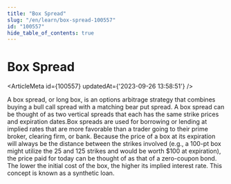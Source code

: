 ```yaml
---
title: "Box Spread"
slug: "/en/learn/box-spread-100557"
id: "100557"
hide_table_of_contents: true
---
```



# Box Spread

<ArticleMeta id={100557} updatedAt={'2023-09-26 13:58:51'} />
<div className='border-solid border-b border-t-0 my-4 border-[var(--ifm-color-gray-300)]' />

A box spread, or long box, is an options arbitrage strategy that combines buying a bull call spread with a matching bear put spread. A box spread can be thought of as two vertical spreads that each has the same strike prices and expiration dates.Box spreads are used for borrowing or lending at implied rates that are more favorable than a trader going to their prime broker, clearing firm, or bank. Because the price of a box at its expiration will always be the distance between the strikes involved (e.g., a 100-pt box might utilize the 25 and 125 strikes and would be worth $100 at expiration), the price paid for today can be thought of as that of a zero-coupon bond. The lower the initial cost of the box, the higher its implied interest rate. This concept is known as a synthetic loan.
